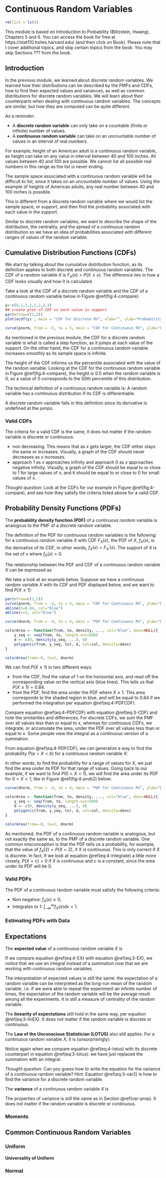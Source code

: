# Continuous Random Variables

```r
rm(list = ls())
```

This module is based on Introduction to Probability (Blitzstein, Hwang), Chapters 5 and 6. You can access the book for free at https://stat110.hsites.harvard.edu/ (and then click on Book). Please note that I cover additional topics, and skip certain topics from the book. You may skip Sections ??? from the book.

## Introduction

In the previous module, we learned about discrete random variables. We learned how their distributions can be described by the PMFs and CDFs, how to find their expected values and variances, as well as common distributions for discrete random variables. We will learn about their counterparts when dealing with continuous random variables. The concepts are similar, but how they are computed can be quite different. 

As a reminder:

- A **discrete random variable** can only take on a countable (finite or infinite) number of values.
- A **continuous random variable** can take on an uncountable number of values in an interval of real numbers. 

For example, height of an American adult is a continuous random variable, as height can take on any value in interval between 40 and 100 inches. All values between 40 and 100 are possible. We cannot list all possible real numbers in this range as the list is never ending.

The sample space associated with a continuous random variable will be difficult to list, since it takes on an uncountable number of values. Using the example of heights of American adults, any real number between 40 and 100 inches is possible. 

This is different from a discrete random variable where we would list the sample space, or support, and then find the probability associated with each value in the support. 

Similar to discrete random variables, we want to describe the shape of the distribution, the centrality, and the spread of a continuous random distribution so we have an idea of probabilities associated with different ranges of values of the random variable. 

## Cumulative Distribution Functions (CDFs)

We start by talking about the cumulative distribution function, as its definition applies to both discrete and continuous random variables. The CDF of a random variable $X$ is $F_X(x) = P(X \leq x)$. The difference lies in how a CDF looks visually and how it is calculated. 

Take a look at the CDF of a discrete random variable and the CDF of a continuous random variable below in Figure \@ref(fig:4-compare):

```r
y<-c(0,1,1,1,2,2,2,3)
## create plot of CDF vs each value in support
par(mfrow=c(1,2))
plot(ecdf(y) , main = "CDF for Discrete RV", xlab="", ylab="Probability")

curve(pnorm, from = -5, to = 5, main = "CDF for Continuous RV", ylab="Probability", xlab="")
```

As mentioned in the previous module, the CDF for a discrete random variable is what is called a step function, as it jumps at each value of the support. On the other hand, the CDF for a continuous random variable increases smoothly as its sample space is infinite. 

The height of the CDF informs us the percentile associated with the value of the random variable. Looking at the CDF for the continuous random variable in Figure \@ref(fig:4-compare), the height is 0.5 when the random variable is 0, so a value of 0 corresponds to the 50th percentile of this distribution. 

The technical definition of a continuous random variable is: A random variable has a continuous distribution if its CDF is differentiable.

A discrete random variable fails in this definition since its derivative is undefined at the jumps. 

### Valid CDFs

The criteria for a valid CDF is the same, it does not matter if the random variable is discrete or continuous:

- non decreasing. This means that as $x$ gets larger, the CDF either stays the same or increases. Visually, a graph of the CDF should never decreases as $x$ increases. 
- approach 1 as $x$ approaches infinity and approach 0 as $x$ approaches negative infinity. Visually, a graph of the CDF should be equal to or close to 1 for large values of x, and it should be equal to or close to 0 for small values of x. 

*Thought question*: Look at the CDFs for our example in Figure \@ref(fig:4-compare), and see how they satisfy the criteria listed above for a valid CDF. 

## Probability Density Functions (PDFs)

The **probability density function (PDF)** of a continuous random variable is analogous to the PMF of a discrete random variable. 

The definition of the PDF for continuous random variables is the following: for a continuous random variable $X$ with CDF $F_X(x)$, the PDF of $X$, $f_X(x)$, is the derivative of its CDF, in other words, $f_X(x) = F_X^{\prime}(x)$. The support of $X$ is the set of $x$ where $f_X(x) >0$.

The relationship between the PDF and CDF of a continuous random variable $X$ can be expressed as

\begin{equation} 
F_X(x) = P(X \leq x) = \int_{-\infty}^{x} f_X(x) dx.
(\#eq:4-PDFCDF)
\end{equation}

We take a look at an example below. Suppose we have a continuous random variable $X$ with its CDF and PDF displayed below, and we want to find $P(X \leq 1)$:

```r
par(mfrow=c(1,2))
curve(pnorm, from = -4, to = 4, main = "CDF for Continuous RV", ylab="Probability", xlab="")
abline(h=0.84, col="blue")
abline(v=1, col="blue")

curve(dnorm, from = -4, to = 4, main = "PDF for Continuous RV", ylab="Density", xlab="")

colorArea <- function(from, to, density, ..., col="blue", dens=NULL){
    y_seq <- seq(from, to, length.out=500)
    d <- c(0, density(y_seq, ...), 0)
    polygon(c(from, y_seq, to), d, col=col, density=dens)
}

colorArea(from=-4, to=1, dnorm)
```

We can find $P(X \leq 1)$ in two different ways:

- from the CDF, find the value of 1 on the horizontal axis, and read off the corresponding value on the vertical axis (blue lines). This tells us that $P(X \leq 1) = 0.84$.
- from the PDF, find the area under the PDF where $X \leq 1$. This area corresponds to the shaded region in blue, and will be equal to 0.84 if we performed the integration per equation \@ref(eq:4-PDFCDF).

Compare equation \@ref(eq:4-PDFCDF) with equation \@ref(eq:3-CDF) and note the similarities and differences. For discrete CDFs, we sum the PMF over all values less than or equal to $x$, whereas for continuous CDFs, we integrate, or accumulate the area, under the PDF over all values less than or equal to $x$. Some people view the integral as a continuous version of a summation. 

From equation \@ref(eq:4-PDFCDF), we can generalize a way to find the probability $P(a<X<b)$  for a continuous random variable $X$:

\begin{equation} 
P(a<X<b) = F_X(b) - F_X(a) = \int_{a}^{b} f_X(x) dx.
(\#eq:4-integrate)
\end{equation}

In other words, to find the probability for a range of values for $X$, we just find the area under its PDF for that range of values. Going back to our example, if we want to find $P(0<X<1)$, we will find the area under its PDF for $0<X<1$, like in Figure \@ref(fig:4-prob2) below:

```r
curve(dnorm, from = -4, to = 4, main = "PDF for Continuous RV", ylab="Density", xlab="")

colorArea <- function(from, to, density, ..., col="blue", dens=NULL){
    y_seq <- seq(from, to, length.out=500)
    d <- c(0, density(y_seq, ...), 0)
    polygon(c(from, y_seq, to), d, col=col, density=dens)
}

colorArea(from=-0, to=1, dnorm)
```

As mentioned, the PDF of a continuous random variable is analogous, but not exactly the same as, to the PMF of a discrete random variable. One common misconception is that the PDF tells us a probability, for example, that the value of $f_X(2) = P(X=2)$, if $X$ is continuous. This is only correct if $X$ is discrete. In fact, if we look at equation \@ref(eq:4-integrate) a little more closely, $P(X=c) = 0$ if $X$ is continuous and $c$ is a constant, since the area under its PDF will be 0. 


### Valid PDFs

The PDF of a continuous random variable must satisfy the following criteria:

- Non negative: $f_X(x) \geq 0$,
- Integrates to 1: $\int_{-\infty}^{\infty}f_X(x) dx = 1$.

### Estimating PDFs with Data

## Expectations

The **expected value** of a continuous random variable $X$ is

\begin{equation} 
E(X) = \int_{-\infty}^{\infty} x f_X(x) dx.
(\#eq:4-EX)
\end{equation}

If we compare equation \@ref(eq:4-EX) with equation \@ref(eq:3-EX), we notice that we use an integral instead of a summation now that we are working with continuous random variables. 

The interpretation of expected values is still the same: the expectation of a random variable can be interpreted as the long-run mean of the random variable, i.e. if we were able to repeat the experiment an infinite number of times, the expectation of the random variable will be the average result among all the experiments. It is still a measure of centrality of the random variable. 

The **linearity of expectations** still hold in the same way, per equation \@ref(eq:3-linEX). It does not matter if the random variable is discrete or continuous.

The **Law of the Unconscious Statistician (LOTUS)** also still applies. For a continuous random variable $X$, it is (unsurprisingly):

\begin{equation} 
E(g(X)) = \int_{-\infty}^{\infty} g(x) f_X(x).
(\#eq:4-lotus)
\end{equation}

Notice again when we compare equation \@ref(eq:4-lotus) with its discrete counterpart in equation \@ref(eq:3-lotus): we have just replaced the summation with an integral. 

*Thought question*: Can you guess how to write the equation for the variance of a continuous random variable? Hint: Equation \@ref(eq:3-var2) is how to find the variance for a discrete random variable.

The **variance** of a continuous random variable $X$ is

\begin{equation} 
Var(X) = \int_{-\infty}^{\infty} (x-\mu)^2 f_X(x) dx.
(\#eq:4-var)
\end{equation}

The properties of variance is still the same as in Section \@ref(var-prop). It does not matter if the random variable is discrete or continuous.


### Moments

## Common Continuous Random Variables

### Uniform

#### Universality of Uniform

### Normal
